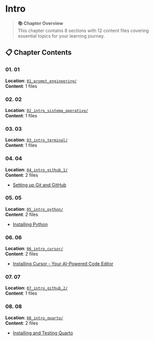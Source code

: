 # Intro

> **📚 Chapter Overview**  
> This chapter contains 8 sections with 12 content files covering essential topics for your learning journey.

<!-- AUTO-INDEX-START -->
## 📋 Chapter Contents

### 01. 01
**Location**: [`01_prompt_engineering/`](./01_prompt_engineering/00_index.qmd)  
**Content**: 1 files  


### 02. 02
**Location**: [`02_intro_sistema_operativo/`](./02_intro_sistema_operativo/00_index.qmd)  
**Content**: 1 files  


### 03. 03
**Location**: [`03_intro_terminal/`](./03_intro_terminal/00_index.qmd)  
**Content**: 1 files  


### 04. 04
**Location**: [`04_intro_github_1/`](./04_intro_github_1/00_index.qmd)  
**Content**: 2 files  

- [Setting up Git and GitHub](./04_intro_github_1/01_git_setup.qmd)  

### 05. 05
**Location**: [`05_intro_python/`](./05_intro_python/00_index.qmd)  
**Content**: 2 files  

- [Installing Python](./05_intro_python/01_installing_python.qmd)  

### 06. 06
**Location**: [`06_intro_cursor/`](./06_intro_cursor/00_index.qmd)  
**Content**: 2 files  

- [Installing Cursor - Your AI-Powered Code Editor](./06_intro_cursor/01_installing_cursor.qmd)  

### 07. 07
**Location**: [`07_intro_github_2/`](./07_intro_github_2/00_index.qmd)  
**Content**: 1 files  


### 08. 08
**Location**: [`08_intro_quarto/`](./08_intro_quarto/00_index.qmd)  
**Content**: 2 files  

- [Installing and Testing Quarto](./08_intro_quarto/01_installing_quarto.qmd)  

<!-- AUTO-INDEX-END -->

<!-- USER-CONTENT-START -->
<!-- Add your custom content here - it will be preserved during auto-updates -->
<!-- USER-CONTENT-END -->


